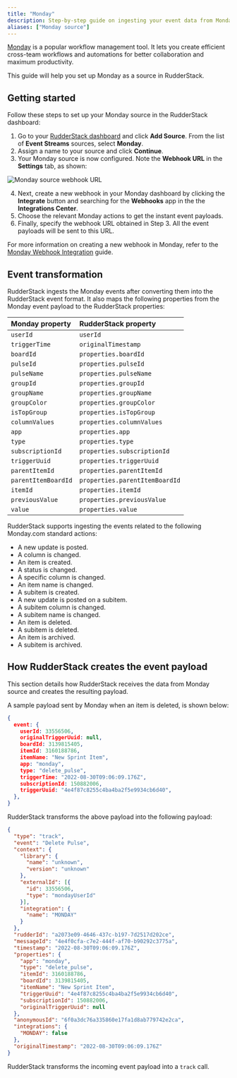 ```yaml
---
title: "Monday"
description: Step-by-step guide on ingesting your event data from Monday into RudderStack.
aliases: ["Monday source"]
---
```


[Monday](https://monday.com/) is a popular workflow management tool. It lets you create efficient cross-team workflows and automations for better collaboration and maximum productivity.

This guide will help you set up Monday as a source in RudderStack.

## Getting started

Follow these steps to set up your Monday source in the RudderStack dashboard:

1. Go to your [RudderStack dashboard](https://app.rudderstack.com/) and click **Add Source**. From the list of **Event Streams** sources, select **Monday**.
2. Assign a name to your source and click **Continue**.
3. Your Monday source is now configured. Note the **Webhook URL** in the **Settings** tab, as shown:

<img src="../../../assets/event-stream-sources/monday-webhook-url.png" alt="Monday source webhook URL" />

4. Next, create a new webhook in your Monday dashboard by clicking the **Integrate** button and searching for the **Webhooks** app in the the **Integrations Center**.
5. Choose the relevant Monday actions to get the instant event payloads.
6. Finally, specify the webhook URL obtained in Step 3. All the event payloads will be sent to this URL.

<div class="infoBlock">
For more information on creating a new webhook in Monday, refer to the <a href="https://support.monday.com/hc/en-us/articles/360003540679-Webhook-Integration-#">Monday Webhook Integration</a> guide.
</div>

## Event transformation

RudderStack ingests the Monday events after converting them into the RudderStack event format. It also maps the following properties from the Monday event payload to the RudderStack properties:

| Monday property  | RudderStack property |
| :------------------ | :------------- |
| `userId` | `userId` |
| `triggerTime` | `originalTimestamp` |
| `boardId` | `properties.boardId` |
| `pulseId` | `properties.pulseId` |
| `pulseName` | `properties.pulseName` |
| `groupId` | `properties.groupId` |
| `groupName` | `properties.groupName` |
| `groupColor` | `properties.groupColor` |
| `isTopGroup` | `properties.isTopGroup` |
| `columnValues` | `properties.columnValues` |
| `app` | `properties.app` |
| `type` | `properties.type` | 
| `subscriptionId` | `properties.subscriptionId` |
| `triggerUuid` | `properties.triggerUuid` |
| `parentItemId` | `properties.parentItemId` |
| `parentItemBoardId` | `properties.parentItemBoardId` |
| `itemId` | `properties.itemId` |
| `previousValue` | `properties.previousValue` |
| `value` | `properties.value` |

RudderStack supports ingesting the events related to the following Monday.com standard actions:

- A new update is posted.
- A column is changed.
- An item is created.
- A status is changed.
- A specific column is changed.
- An item name is changed.
- A subitem is created.
- A new update is posted on a subitem.
- A subitem column is changed.
- A subitem name is changed.
- An item is deleted.
- A subitem is deleted.
- An item is archived.
- A subitem is archived.

## How RudderStack creates the event payload

This section details how RudderStack receives the data from Monday source and creates the resulting payload.

A sample payload sent by Monday when an item is deleted, is shown below:

```json
{
  event: {
    userId: 33556506,
    originalTriggerUuid: null,
    boardId: 3139815405,
    itemId: 3160188786,
    itemName: "New Sprint Item",
    app: "monday",
    type: "delete_pulse",
    triggerTime: "2022-08-30T09:06:09.176Z",
    subscriptionId: 150882006,
    triggerUuid: "4e4f87c8255c4ba4ba2f5e9934cb6d40",
  },
}
```

RudderStack transforms the above payload into the following payload:

```json
{
  "type": "track",
  "event": "Delete Pulse",
  "context": {
    "library": {
      "name": "unknown",
      "version": "unknown"
    },
    "externalId": [{
      "id": 33556506,
      "type": "mondayUserId"
    }],
    "integration": {
      "name": "MONDAY"
    }
  },
  "rudderId": "a2073e09-4646-437c-b197-7d2517d202ce",
  "messageId": "4e4f0cfa-c7e2-444f-af70-b90292c3775a",
  "timestamp": "2022-08-30T09:06:09.176Z",
  "properties": {
    "app": "monday",
    "type": "delete_pulse",
    "itemId": 3160188786,
    "boardId": 3139815405,
    "itemName": "New Sprint Item",
    "triggerUuid": "4e4f87c8255c4ba4ba2f5e9934cb6d40",
    "subscriptionId": 150882006,
    "originalTriggerUuid": null
  },
  "anonymousId": "6f0a3dc76a335860e17fa1d8ab779742e2ca",
  "integrations": {
    "MONDAY": false
  },
  "originalTimestamp": "2022-08-30T09:06:09.176Z"
}
```

<div class="infoBlock">
RudderStack transforms the incoming event payload into a <code class="inline-code">track</code> call.
</div>